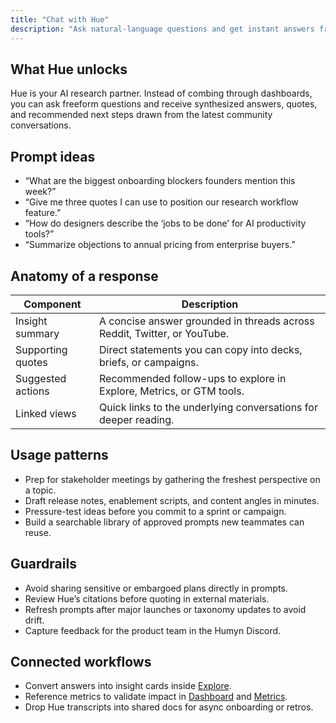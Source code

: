 ```yaml
---
title: "Chat with Hue"
description: "Ask natural-language questions and get instant answers from Humyn"
---
```


## What Hue unlocks

Hue is your AI research partner. Instead of combing through dashboards, you can ask freeform questions and receive synthesized answers, quotes, and recommended next steps drawn from the latest community conversations.

## Prompt ideas

- “What are the biggest onboarding blockers founders mention this week?”  
- “Give me three quotes I can use to position our research workflow feature.”  
- “How do designers describe the ‘jobs to be done’ for AI productivity tools?”  
- “Summarize objections to annual pricing from enterprise buyers.”  

## Anatomy of a response

| Component | Description |
| --- | --- |
| Insight summary | A concise answer grounded in threads across Reddit, Twitter, or YouTube. |
| Supporting quotes | Direct statements you can copy into decks, briefs, or campaigns. |
| Suggested actions | Recommended follow-ups to explore in Explore, Metrics, or GTM tools. |
| Linked views | Quick links to the underlying conversations for deeper reading. |

## Usage patterns

- Prep for stakeholder meetings by gathering the freshest perspective on a topic.  
- Draft release notes, enablement scripts, and content angles in minutes.  
- Pressure-test ideas before you commit to a sprint or campaign.  
- Build a searchable library of approved prompts new teammates can reuse.

## Guardrails

- Avoid sharing sensitive or embargoed plans directly in prompts.  
- Review Hue’s citations before quoting in external materials.  
- Refresh prompts after major launches or taxonomy updates to avoid drift.  
- Capture feedback for the product team in the Humyn Discord.

## Connected workflows

- Convert answers into insight cards inside [Explore](explore).  
- Reference metrics to validate impact in [Dashboard](dashboard) and [Metrics](metrics).  
- Drop Hue transcripts into shared docs for async onboarding or retros.
